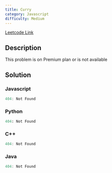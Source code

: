 ```yaml
---
title: Curry
category: Javascript
difficulty: Medium
---
```


<Callout>

[Leetcode Link](https://leetcode.com/problems/curry)

</Callout>

## Description
This problem is on Premium plan or is not available

## Solution

### Javascript
```javascript
404: Not Found
```
### Python
```python
404: Not Found
```
### C++
```cpp
404: Not Found
```
### Java
```java
404: Not Found
```


